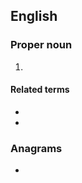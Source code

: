 {{also|Appendix:Variations of "tim"}}
==English==

===Proper noun===
{{en-proper noun}}

# {{lb|en|biblical}} {{abbreviation of|en|Timothy}}

====Related terms====
* {{l|en|1 Tim.}}
* {{l|en|2 Tim.}}

===Anagrams===
* {{anagrams|en|a=imt|IMT|ITM|MIT|TMI|mit-}}